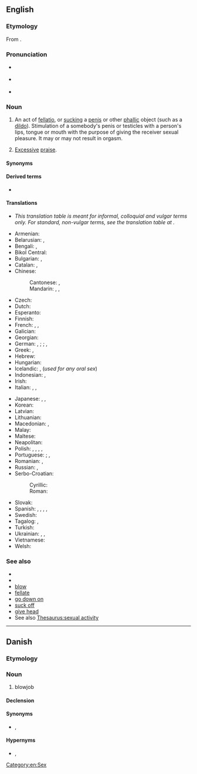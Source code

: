 {{also|blow job}}
==English==
{{wikipedia}}

===Etymology===
From {{compound|en|[[blow|blow off]]|t1=to fellate|pos1=originating among prostitutes from 1933|job}}.

===Pronunciation===
* {{a|UK}} {{IPA|en|/ˈbləʊdʒɒb/}}
* {{a|US}} {{IPA|en|/ˈbloʊdʒɑb/}}
* {{audio|en|en-us-blowjob.ogg|Audio (US)}}

===Noun===
{{en-noun}}

# {{lb|en|sex|vulgar}} An act of [[fellatio]], or [[suck]]ing a [[penis]] or other [[phallic]] object (such as a [[dildo]]). Stimulation of a somebody's penis or testicles with a person's lips, tongue or mouth with the purpose of giving the receiver sexual pleasure. It may or may not result in orgasm.
# {{lb|en|figurative|pejorative}} [[excessive|Excessive]] [[praise]].
#: {{usex|en| You just don't hear much about it because no foreign nation is going to complain when a US president wants to give them a collective '''blowjob'''.}}

====Synonyms====
{{ws|oral sex}}

====Derived terms====
* {{l|en|blow jobber}}

====Translations====
* ''This translation table is meant for informal, colloquial and vulgar terms only. For standard, non-vulgar terms, see the translation table at {{l|en|fellatio}}.''
{{trans-top|the act of fellatio}}
* Armenian: {{t+|hy|մինետ}}
* Belarusian: {{t|be|міне́т|m}}, {{t|be|адсо́с|m}}
* Bengali: {{t|bn|ব্লোজব|sc=Beng}}, {{t|bn|ব্লো-জব|sc=Beng}}
* Bikol Central: {{t|bcl|tsupa}}
* Bulgarian: {{t+|bg|свирка|f}}, {{t|bg|мине́т|m}}
* Catalan: {{t+|ca|francès|m}}, {{t+|ca|mamada|f}}
* Chinese:
*: Cantonese: {{t|yue|吹簫}}, {{t|yue|吹箫|tr=ceoi1 siu1}}
*: Mandarin: {{t|cmn|吹功|tr=chuīgōng}}, {{t+|cmn|吹簫}}, {{t+|cmn|吹箫|tr=chuīxiāo}}
* Czech: {{t|cs|kuřba|f}}
* Dutch: {{t+|nl|pijpbeurt}}
* Esperanto: {{t+|eo|midzo}}
* Finnish: {{t+|fi|suihinotto}}
* French: {{t+|fr|pipe|f}}, {{t+|fr|pompier|m}}, {{t+|fr|turlute|f}}
* Galician: {{t|gl|mamada|f}}
* Georgian: {{t|ka|მინეტი}}
* German: {{q|common terms, but uncountable}} {{t+|de|Blasen|n}}, {{t+|de|Französisch|n}}; {{q|countable}} {{t+|de|Blowjob|m}}; {{t|de|[[Runde]] Blasen}}, {{t|de|[[Runde]] Französisch}}
* Greek: {{t+|el|πίπα|f}}, {{t+|el|τσιμπούκι}}
* Hebrew: {{t+|he|מציצה|tr=mtsitsa}}
* Hungarian: {{t+|hu|leszopás}}
* Icelandic: {{t|is|tott|n}}, {{t|is|munnmök|n-p}} (''used for any oral sex'')
* Indonesian: {{t|id|blowjob}}, {{t|id|sepong}}
* Irish: {{t|ga|jab diúlta|m}}
* Italian: {{t+|it|pompino|m}}, {{t+|it|pompa|f}}, {{t+|it|bocchino|m}}
{{trans-mid}}
* Japanese: {{t+|ja|尺八|tr=しゃくはち, shakuhachi}}, {{t|ja|しゃくはち|tr=shakuhachi}}, {{t|ja|フェラ|tr=fera|sc=Jpan}}
* Korean: {{t|ko|구강성교|alt=구강 성교}}
* Latvian: {{t|lv|sūkāšana|f}}
* Lithuanian: {{t|lt|čiulpimas|m}}
* Macedonian: {{t|mk|пушење}}, {{t|mk|дудлање|n}}
* Malay: {{t|ms|hisap batang}}
* Maltese: {{t|mt|irdiegħ}}
* Neapolitan: {{t|nap|bucchino|m}}
* Polish: {{t|pl|ssanie pały|n}} {{qualifier|vulgar}}, {{t|pl|ssanie fiuta|n}} {{qualifier|vulgar}}, {{t|pl|ssanie chuja|n}} {{qualifier|vulgar}}, {{t+|pl|obciąganie|n}}, {{t|pl|robienie loda}}
* Portuguese: {{t+|pt|boquete|m}}; {{t+|pt|chupeta|f}}, {{t|pt|chupada|f}}
* Romanian: {{t|ro|muie|f}}, {{t|ro|mumu|n}}
* Russian: {{t+|ru|мине́т|m}}, {{t+|ru|отсо́с|m}}
* Serbo-Croatian:
*: Cyrillic: {{t|sh|пушење|n}}
*: Roman: {{t+|sh|pušenje|n}}
* Slovak: {{t+|sk|fajka|f}}
* Spanish: {{t+|es|mamada|f}}, {{t+|es|francés|m}}, {{t+|es|pete|m}}, {{t+|es|chupada|f}}, {{t+|es|petardo}}
* Swedish: {{t+|sv|avsugning|c}}
* Tagalog: {{t|tl|tsupa}}, {{t|tl|chupa}}
* Turkish: {{t+|tr|sakso}}
* Ukrainian: {{t|uk|мінє́т|m}}, {{t|uk|міне́т|m}}, {{t|uk|відсо́с|m}}
* Vietnamese: {{t+|vi|thổi kèn}}
* Welsh: {{t|cy|calsugno|m}}
{{trans-bottom}}

===See also===
* {{l|en|hand job}}
* {{l|en|foot job}}
* [[blow]]
* [[fellate]]
* [[go down on]]
* [[suck off]]
* [[give head]]
* See also [[Thesaurus:sexual activity]]

[[Category:en:Sex]]

----

==Danish==

===Etymology===
{{bor|da|en|blowjob}}

===Noun===
{{da-noun}}

# blowjob

====Declension====
{{da-decl|et|s|blowjobbene||||blowjobbenes|dc=1}}

====Synonyms====
* {{l|da|fellatio}}, {{l|da|sutter}}

====Hypernyms====
* {{l|da|oralsex}}, {{l|da|mundsex}}